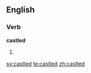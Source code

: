 
==English==

===Verb===
'''castled'''

# {{past of|[[castle]]}}

[[sv:castled]]
[[te:castled]]
[[zh:castled]]
